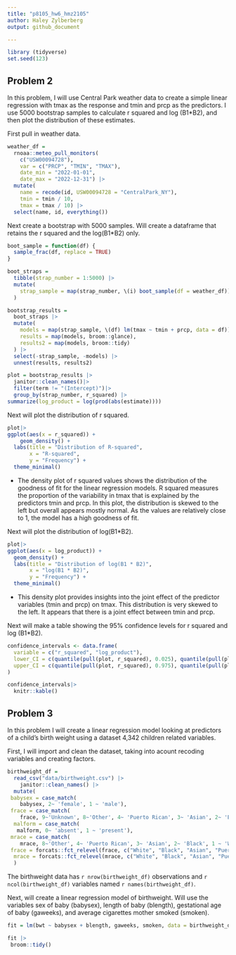 ```yaml
---
title: "p8105_hw6_hmz2105"
author: Haley Zylberberg
output: github_document

---
```


```r
library (tidyverse)
set.seed(123)
```

## Problem 2

In this problem, I will use Central Park weather data to create a simple linear regression with tmax as the response and tmin and prcp as the predictors. I use 5000 bootstrap samples to calculate r squared and log (B1*B2), and then plot the distribution of these estimates.

First pull in weather data.

```r
weather_df = 
  rnoaa::meteo_pull_monitors(
    c("USW00094728"),
    var = c("PRCP", "TMIN", "TMAX"), 
    date_min = "2022-01-01",
    date_max = "2022-12-31") |>
  mutate(
    name = recode(id, USW00094728 = "CentralPark_NY"),
    tmin = tmin / 10,
    tmax = tmax / 10) |>
  select(name, id, everything())
```


Next create a bootstrap with 5000 samples. Will create a dataframe that retains the r squared and the log(B1*B2) only.

```r
boot_sample = function(df) {
  sample_frac(df, replace = TRUE)
}

boot_straps = 
  tibble(strap_number = 1:5000) |> 
  mutate(
    strap_sample = map(strap_number, \(i) boot_sample(df = weather_df))
  )

bootstrap_results =
  boot_straps |> 
  mutate(
    models = map(strap_sample, \(df) lm(tmax ~ tmin + prcp, data = df)),
    results = map(models, broom::glance),
    results2 = map(models, broom::tidy)
  ) |> 
  select(-strap_sample, -models) |> 
  unnest(results, results2) 

plot = bootstrap_results |> 
  janitor::clean_names()|>
  filter(term != "(Intercept)")|>
  group_by(strap_number, r_squared) |> 
summarize(log_product = log(prod(abs(estimate))))
```

Next will plot the distribution of r squared.

```r
plot|>
ggplot(aes(x = r_squared)) +
    geom_density() +
  labs(title = "Distribution of R-squared",
       x = "R-squared",
       y = "Frequency") +
  theme_minimal()
```

 * The density plot of r squared values shows the distribution of the goodness of fit for the linear regression models. R squared measures the proportion of the variability in tmax that is explained by the predictors tmin and prcp. In this plot, the distribution is skewed to the left but overall appears mostly normal. As the values are relatively close to 1, the model has a high goodness of fit.


Next will plot the distribution of  log(B1*B2).

```r
plot|>
ggplot(aes(x = log_product)) +
  geom_density() +
  labs(title = "Distribution of log(B1 * B2)",
       x = "log(B1 * B2)",
       y = "Frequency") +
  theme_minimal()
```

* This density plot provides insights into the joint effect of the predictor variables (tmin and prcp) on tmax. This distribution is very skewed to the left. It appears that there is a joint effect between tmin and prcp.

Next will make a table showing the 95% confidence levels for r squared and log (B1*B2).

```r
confidence_intervals <- data.frame(
  variable = c("r_squared", "log_product"),
  lower_CI = c(quantile(pull(plot, r_squared), 0.025), quantile(pull(plot, log_product), 0.025)),
  upper_CI = c(quantile(pull(plot, r_squared), 0.975), quantile(pull(plot, log_product), 0.975))
)

confidence_intervals|> 
  knitr::kable()
```


## Problem 3

In this problem I will create a linear regression model looking at predictors of a child's birth weight using a dataset 4,342 children related variables. 

First, I will import and clean the dataset, taking into acount recoding variables and creating factors.

```r
birthweight_df = 
  read_csv("data/birthweight.csv") |>
    janitor::clean_names() |>
  mutate(
 babysex = case_match(
    babysex, 2~ 'female', 1 ~ 'male'),
 frace = case_match(
    frace, 9~'Unknown', 8~'Other', 4~ 'Puerto Rican', 3~ 'Asian', 2~ 'Black', 1 ~ 'White'),
  malform = case_match(
   malform, 0~ 'absent', 1 ~ 'present'),
 mrace = case_match(
    mrace, 8~'Other', 4~ 'Puerto Rican', 3~ 'Asian', 2~ 'Black', 1 ~ 'White'),
 frace = forcats::fct_relevel(frace, c("White", "Black", "Asian", "Puerto Rican", "Other")),
  mrace = forcats::fct_relevel(mrace, c("White", "Black", "Asian", "Puerto Rican"))
  )
```

The birthweight data has `r nrow(birthweight_df)` observations and `r ncol(birthweight_df)` variables named `r names(birthweight_df)`.

Next, will create a linear regression model of birthweight. Will use the variables sex of baby (babysex), length of baby (blength), gestational age of baby (gaweeks), and average cigarettes mother smoked (smoken).

```r
fit = lm(bwt ~ babysex + blength, gaweeks, smoken, data = birthweight_df)

fit |> 
 broom::tidy()
```
